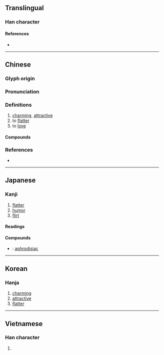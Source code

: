 {{character info/new}}
==Translingual==

===Han character===
{{Han char|rn=38|rad=女|as=09|sn=12|four=47467|canj=VAHU|ids=⿰女眉}}

====References====
* {{Han ref|kx=0267.070|dkj=06513|dj=0534.110|hdz=21069.150|uh=5A9A|ud=23194|bh=B441|bd=46145}}

----

==Chinese==
{{zh-forms|alt=⿰女𠃜:second-round simplified}}

===Glyph origin===
{{Han etym}}

===Pronunciation===
{{zh-pron
|m=mèi
|c=mei6,mei4
|mn=qz,tw,xm:bī/zz:mī
|mc=y
|oc=y
|cat=
}}

===Definitions===
{{zh-hanzi}}

# [[charming]], [[attractive]]
# to [[flatter]]
# to [[love]]
#: {{zh-x|入門 各自 媚，誰 肯 相{xiāng} 為 言。||ref={{w|Han Dynasty}}, 飲馬長城窟行|3=CL}}

====Compounds====
{{zh-der|仄媚|側媚|千嬌百媚|取媚|奴顏媚骨|妖媚|妍媚|姣媚|姿姿媚媚|姿媚|媚世|媚力|媚外|媚奧|媚如秋月|媚姿姿|媚嫵|媚子|媚惑|媚態|媚景|媚灶|媚眼|媚笑雜樣|媚行|媚諂|媚諛|媚道|媚骨|嫵媚|嬌媚|崇洋媚外|承歡獻媚|抹媚|斂怨求媚|明媚|明媚閑雅|映媚|春光明媚|曲媚取容|木媚|柔媚|柳媚花明|武媚|求容取媚|煙視媚行|爭妍獻媚|狐媚|狐媚子|狐媚猿攀|狐媚魔道|狐媚魘道|獻媚|甜言媚語|百媚千嬌|秀媚|綺媚|良辰媚景|花明柳媚|薄媚|蠱媚|諂媚|諛媚|阿媚|風光明媚}}

===References===
* {{R:yue:Hanzi}}

----

==Japanese==

===Kanji===
{{ja-kanji|grade=uc|rs=女09}}

# [[flatter]]
# [[humor]]
# [[flirt]]

====Readings====
{{ja-readings
|goon=み
|kanon=び
|kun=こ-ぶ, こび, こ-びる, こ-ばむ
}}

====Compounds====
* {{ja-r|媚薬|びやく}}: [[aphrodisiac]]

----

==Korean==

===Hanja===
{{ko-hanja|hangeul=미|rv=mi|mr=mi}}

# [[charming]]
# [[attractive]]
# [[flatter]]

----

==Vietnamese==

===Han character===
{{vi-hantu|[[mị]]|rs=女09}}

# {{rfdef|vi|sort=女09}}